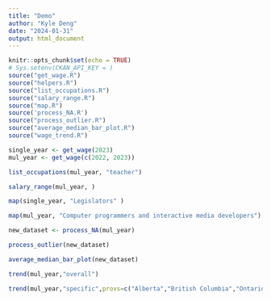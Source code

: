 ```yaml
---
title: "Demo"
author: "Kyle Deng"
date: "2024-01-31"
output: html_document
---
```


```r
knitr::opts_chunk$set(echo = TRUE)
# Sys.setenv(CKAN_API_KEY = )
source("get_wage.R")
source("helpers.R")
source("list_occupations.R")
source("salary_range.R")
source("map.R")
source('process_NA.R')
source("process_outlier.R")
source("average_median_bar_plot.R")
source("wage_trend.R")
```

```r
single_year <- get_wage(2023)
mul_year <- get_wage(c(2022, 2023))
```

```r
list_occupations(mul_year, "teacher")
```

```r
salary_range(mul_year, ) 
```

```r
map(single_year, "Legislators" )
```

```r
map(mul_year, "Computer programmers and interactive media developers")
```

```r
new_dataset <- process_NA(mul_year)
```

```r
process_outlier(new_dataset)
```

```r
average_median_bar_plot(new_dataset)
```

```r
trend(mul_year,"overall")
```

```r
trend(mul_year,"specific",provs=c("Alberta","British Columbia","Ontario","Quebec"),positions=c("Data entry clerks","Database analysts and data administrators","Data scientists","Computer and information systems managers"))
```


